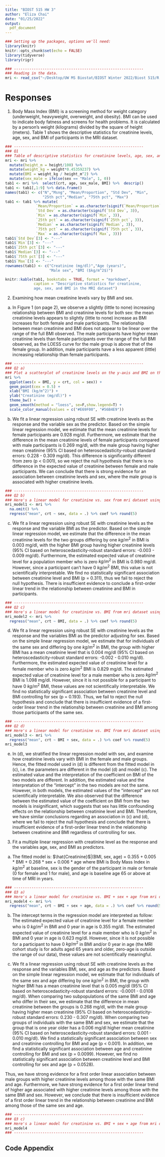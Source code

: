 ```yaml
---
title: "BIOST 515 HW 3"
author: "Eliza Chai"
date: "01/25/2022"
output:
  pdf_document
---
```


```r
### Setting up the packages, options we'll need:
library(knitr)
knitr::opts_chunk$set(echo = FALSE)
library(tidyverse)
library(rigr)
```

```r
### -----------------------------------------------------------
### Reading in the data. 
mri <- read_csv("~/Desktop/UW MS Biostat/BIOST Winter 2022/Biost 515/R dataset/mri.csv")
```

# Responses

1.  Body Mass Index (BMI) is a screening method for weight category (underweight, heavyweight, overweight, and obesity). BMI can be used to indicate body fatness and screens for health problems. It is calculated by a person’s weight (kilograms) divided by the square of height (meters). 
Table 1 shows the descriptive statistics for creatinine levels, age, sex, and BMI of participants in the MRI dataset.


```r
### -----------------------------------------------------------
### Q1
### Table of descriptive statistics for creatinine levels, age, sex, and BMI
mri <- mri %>%
  mutate(height_m = height/100) %>% 
  mutate(weight_kg = weight*0.45359237) %>% 
  mutate(BMI = weight_kg / height_m^2) %>% 
  mutate(sex_male = ifelse(sex == "Male", 1, 0))
tab1 <- mri %>%  select(crt, age, sex_male, BMI) %>%  descrip()
tab1 <- tab1[,1:9] %>% data.frame()
names(tab1) <- c("N","Msng", "Mean/Proportion", "Std Dev", "Min", 
                 "25th pct","Median", "75th pct", "Max")
tab1 <- tab1 %>% mutate(
              `Mean/Proportion` = as.character(signif(`Mean/Proportion`, 3)),
              `Std Dev` = as.character(signif(`Std Dev`, 3)),
              `Min` = as.character(signif(`Min`, 3)),
              `25th pct` = as.character(signif(`25th pct`, 3)),
              `Median` = as.character(signif(`Median`, 3)),
              `75th pct` = as.character(signif(`75th pct`, 3)),
              `Max` = as.character(signif(`Max`, 3)))
tab1$`Std Dev`[3] <- "---"
tab1$`Min`[3] <- "---"
tab1$`25th pct`[3] <- "---"
tab1$`Median`[3] <- "---"
tab1$`75th pct`[3] <- "---"
tab1$`Max`[3] <- "---"
rownames(tab1) <- c("Creatinine (mg/dl)","Age (years)", 
                    "Male sex", "BMI ($kg/m^2$)")

knitr::kable(tab1, bookstabs = TRUE, format = "markdown",
             caption = "Descriptive statistics for creatinine, 
             age, sex, and BMI in the MRI dataset")
```

2.  Examining how mean creatinine levels vary by BMI and sex.

a)  In Figure 1 (on page 2), we observe a slightly (little to none) increasing relationship between BMI and creatinine levels for both sex: the mean creatinine levels appears to slightly (little to none) increase as BMI increases for both female and male participants. The relationship between mean creatinine and BMI does not appear to be linear over the range of the full BMI observed. The male participants have higher mean creatinine levels than female participants over the range of the full BMI observed, as the LOESS curve for the male group is above that of the female group. In addition, male participants have a less apparent (little) increasing relationship than female participants. 


```r
### -----------------------------------------------------------
### Q2 a)
### Plot a scatterplot of creatinine levels on the y-axis and BMI on the x-axis
mri %>%
  ggplot(aes(x = BMI, y = crt, col = sex)) +
  geom_point(cex = 0.5) +
  xlab("BMI (kg/m^2)") +
  ylab("Creatinine (mg/dl)") +
  theme_bw() +
  geom_smooth(method = "loess", se=F,show.legend=T) +
  scale_color_manual(values = c("#E69F00", "#56B4E9"))
```

b)  We fit a linear regression using robust SE with creatinine levels as the response and the variable sex as the predictor. Based on the simple linear regression model, we estimate that the mean creatinine levels for female participants are 0.928 mg/dl. Furthermore, we estimate that the difference in the mean creatinine levels of female participants compared with male participants is 0.269 mg/dl, with the male group having higher mean creatinine (95% CI based on heteroscedasticity-robust standard errors: 0.228 - 0.309 mg/dl). This difference is significantly different from zero (p < 0.001), so we reject the null hypothesis that there is no difference in the expected value of creatinine between female and male participants. We can conclude that there is strong evidence for an association between creatinine levels and sex, where the male group is associated with higher creatinine levels. 

```r
### -----------------------------------------------------------
### Q2 b)
### Here's a linear model for creatinine vs. sex from mri dataset using rigr:regress
mri_model1 <- mri %>% 
  na.omit() %>% 
  regress("mean", crt ~ sex, data = .) %>% coef %>% round(5)
```

c)  We fit a linear regression using robust SE with creatinine levels as the response and the variable BMI as the predictor. Based on the simple linear regression model, we estimate that the difference in the mean creatinine levels for the two groups differing by one $kg/m^2$ in BMI is 0.003 mg/dl, with the higher BMI group having higher creatinine levels (95% CI based on heteroscedasticity-robust standard errors: -0.003 - 0.009 mg/dl). Furthermore, the estimated expected value of creatinine level for a population member who is zero $kg/m^2$ in BMI is 0.980 mg/dl. However, since a participant can't have 0 $kg/m^2$ BMI, this value is not scientifically interpretable. We find no statistically significant association between creatinine level and BMI (p = 0.311), thus we fail to reject the null hypothesis. There is insufficient evidence to conclude a first-order linear trend in the relationship between creatinine and BMI in participants. 

```r
### -----------------------------------------------------------
### Q2 c)
### Here's a linear model for creatinine vs. BMI from mri dataset using rigr:regress
mri_model2 <- mri %>% 
  regress("mean", crt ~ BMI, data = .) %>% coef %>% round(5)
```

d)  We fit a linear regression using robust SE with creatinine levels as the response and the variables BMI as the predictor adjusting for sex. Based on the simple linear regression model, we estimate that for individuals of the same sex and differing by one $kg/m^2$ in BMI, the group with higher BMI has a mean creatinine level that is 0.004 mg/dl (95% CI based on heteroscedasticity-robust standard errors: -0.002 - 0.010 mg/dl). Furthermore, the estimated expected value of creatinine level for a female member who is zero $kg/m^2$ BMI is 0.829 mg/dl. The estimated expected value of creatinine level for a male member who is zero $kg/m^2$ BMI is 1.098 mg/dl. However, since it is not possible for a participant to have 0 $kg/m^2$ BMI, these values are not scientifically interpretable. We find no statistically significant association between creatinine level and BMI controlling for sex (p = 0.193). Thus, we fail to reject the null hypothesis and conclude that there is insufficient evidence of a first-order linear trend in the relationship between creatinine and BMI among those participants of the same sex. 

```r
### -----------------------------------------------------------
### Q2 d)
### Here's a linear model for creatinine vs. BMI from mri dataset using rigr:regress
mri_model3 <- mri %>% 
  regress("mean", crt ~ BMI + sex, data = .) %>% coef %>% round(5)
mri_model3
```

e)  In (d), we stratified the linear regression model with sex, and examine how creatinine levels vary with BMI in the female and male groups. Hence, the fitted model used in (d) is different from the fitted model in (c), i.e. the parameters are different in the model (d) and model (c). The estimated value and the interpretation of the coefficient on BMI of the two models are different. In addition, the estimated value and the interpretation of the "intercept" in the two models are not the same. However, in both models, the estimated values of the "intercept" are not scientifically interpretable. We also observed that the difference between the estimated value of the coefficient on BMI from the two models is insignificant, which suggests that sex has little confounding effects on the relationship between creatinine level and BMI. Therefore, we have similar conclusions regarding an association in (c) and (d), where we fail to reject the null hypothesis and conclude that there is insufficient evidence of a first-order linear trend in the relationship between creatinine and BMI regardless of controlling for sex.
 
3.  Fit a multiple linear regression with creatinine level as the response and the variables age, sex, and
BMI as predictors.

a)  The fitted model is:
$\hat{Creatinine}$|(BMI, sex, age) = 0.355 + 0.005 $*$ BMI + 0.268 $*$ sex + 0.006 $*$ age
where BMI is Body Mass Index in $kg/m^2$ at baseline, sex is the gender of the participant in male or female (0 for female and 1 for male), and age is baseline age 65 or above at time of MRI in years.

```r
### -----------------------------------------------------------
### Q3 a)
### Here's a linear model for creatinine vs. BMI + sex + age from mri dataset using rigr:regress
mri_model4 <- mri %>% 
  regress("mean", crt ~ BMI + sex + age, data = .) %>% coef %>% round(5)
```

b) The intercept terms in the regression model are interpreted as follow: 
The estimated expected value of creatinine level for a female member who is 0 $kg/m^2$ in BMI and 0 year in age is 0.355 mg/dl. The estimated expected value of creatinine level for a male member who is 0 $kg/m^2$ in BMI and 0 year in age is 0.623 mg/dl. However, since it is not possible for a participant to have 0 $kg/m^2$ in BMI and/or 0 year in age (the MRI cohort study is for adults aged 65 years and older, zero-age is outside the range of our data), these values are not scientifically meaningful.

c)  We fit a linear regression using robust SE with creatinine levels as the response and the variables BMI, sex, and age as the predictors. Based on the simple linear regression model, we estimate that for individuals of the same sex and age differing by one $kg/m^2$ in BMI, the group with higher BMI has a mean creatinine level that is 0.005 mg/dl (95% CI based on heteroscedasticity-robust standard errors: -0.0001 - 0.0108 mg/dl). When comparing two subpopulations of the same BMI and age who differ in their sex, we estimate that the difference in mean creatinine between the groups is 0.268 mg/dl, with the male group having higher mean creatinine (95% CI based on heteroscedasticity-robust standard errors: 0.230 - 0.307 mg/dl). When comparing two groups of individuals with the same BMI and sex, we estimate that the group that is one year older has a 0.006 mg/dl higher mean creatinine (95% CI based on heteroscedasticity-robust standard errors: 0.001 - 0.010 mg/dl). We find a statistically significant association between sex and creatinine controlling for BMI and age (p < 0.001). In addition, we find a statistically significant association between age and creatinine controlling for BMI and sex (p = 0.0099). However, we find no statistically significant association between creatinine level and BMI controlling for sex and age (p = 0.0528). 

Thus, we have strong evidence for a first order linear association between male groups with higher creatinine levels among those with the same BMI and age. Furthermore, we have strong evidence for a first order linear trend of higher age associated with higher creatinine levels among those with the same BMI and sex. However, we conclude that there is insufficient evidence of a first order linear trend in the relationship between creatinine and BMI among those of the same sex and age. 

```r
### -----------------------------------------------------------
### Q3 c)
### Here's a linear model for creatinine vs. BMI + sex + age from mri dataset using rigr:regress
mri_model4
### -----------------------------------------------------------
```

\pagebreak

## Code Appendix

```r
```
